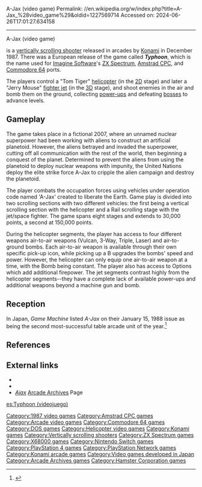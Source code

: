 A-Jax (video game)
Permalink: //en.wikipedia.org/w/index.php?title=A-Jax_%28video_game%29&oldid=1227569714
Accessed on: 2024-06-26T17:01:27.634158



------
A-Jax (video game)
{{more citations needed|date=November 2020}}
{{Infobox video game
|title = A-Jax
| image = A Jax Flyer.png
|caption = Arcade flyer
|developer = [[Konami]]
|publisher = [[Konami]]
|designer = Koji Hiroshita (director)
|composer = Motoaki Furukawa
|released = December 1987
|genre = [[Scrolling shooter]]
|modes = [[Single-player]], two-player [[Cooperative video game|co-op]]
|platforms = [[Arcade video game|Arcade]], [[Amstrad CPC]], [[Commodore 64]], [[MS-DOS]], [[ZX Spectrum]], [[X68000]], [[PlayStation 4]], [[Nintendo Switch|Switch]]
}}

{{Nihongo|'''''A-Jax'''''|エー・ジャックス}} is a [[scrolling shooter|vertically scrolling shooter]] released in arcades by [[Konami]] in December 1987. There was a European release of the game called '''''Typhoon''''', which is the name used for [[Imagine Software]]'s [[ZX Spectrum]], [[Amstrad CPC]], and [[Commodore 64]] ports.

The players control a "Tom Tiger" [[helicopter]] (in the [[2D computer graphics|2D]] stage) and later a "Jerry Mouse" [[fighter aircraft|fighter jet]] (in the [[3D computer graphics|3D]] stage), and shoot enemies in the air and bomb them on the ground, collecting [[power-up]]s and defeating [[boss (video gaming)|bosses]] to advance levels.

==Gameplay==
{{multiple image
|align     = left
|direction = horizontal
|image1    = ARC A-Jax (Typhoon) - Tom Tiger.png | width1 = 144 | height1 = 112
|image2    = ARC A-Jax (Typhoon) - Jerry Mouse.png | width2 = 144 | height2 = 112
|caption1  = '''Left:''' Tom Tiger stage.<br/>(Arcade version showcased)
|caption2  = '''Right:''' Jerry Mouse stage.<br/>(Arcade version showcased)
}}
The game takes place in a fictional 2007, where an unnamed nuclear superpower had been working with aliens to construct an artificial planetoid. However, the aliens betrayed and invaded the superpower, cutting off all communication with the rest of the world, then beginning a conquest of the planet. Determined to prevent the aliens from using the planetoid to deploy nuclear weapons with impunity, the United Nations deploy the elite strike force A-Jax to cripple the alien campaign and destroy the planetoid.

The player combats the occupation forces using vehicles under operation code named 'A-Jax' created to liberate the Earth. Game play is divided into two scrolling sections with two different vehicles: the first being a vertical scrolling section with the helicopter and a Rail scrolling stage with the jet/space fighter. The game spans eight stages and extends to 30,000 points, a second at 150,000 points.

During the helicopter segments, the player has access to four different weapons air-to-air weapons (Vulcan, 3-Way, Triple, Laser) and air-to-ground bombs. Each air-to-air weapon is available through their own specific pick-up icon, while picking up a B upgrades the bombs' speed and power. However, the helicopter can only equip one air-to-air weapon at a time, with the Bomb being constant. The player also has access to Options which add additional firepower. The jet segments contrast highly from the helicopter segments--they have a complete lack of available power-ups and additional weapons beyond a machine gun and bomb.

== Reception ==
In Japan, ''Game Machine'' listed ''A-Jax'' on their January 15, 1988 issue as being the second most-successful table arcade unit of the year.<ref>{{cite magazine|title=Game Machine's Best Hit Games 25 - テーブル型TVゲーム機 (Table Videos)|magazine=[[:ja:ゲームマシン|Game Machine]]|issue=324|publisher=[[:ja:アミューズメント通信社|Amusement Press, Inc.]]|date=15 January 1988|page=21|lang=ja}}</ref>

==References==
{{Reflist}}

==External links==
*{{KLOV game|id=6837|name=Ajax}}
*{{WoS game|id=0005493|name=Typhoon}}
*[http://www.hamster.co.jp/american_hamster/arcadearchives/A-JAX.htm ''Ajax''] [[Arcade Archives]] Page

[[Category:1987 video games]]
[[Category:Amstrad CPC games]]
[[Category:Arcade video games]]
[[Category:Commodore 64 games]]
[[Category:DOS games]]
[[Category:Helicopter video games]]
[[Category:Konami games]]
[[Category:Vertically scrolling shooters]]
[[Category:ZX Spectrum games]]
[[Category:X68000 games]]
[[Category:Nintendo Switch games]]
[[Category:PlayStation 4 games]]
[[Category:PlayStation Network games]]
[[Category:Konami arcade games]]
[[Category:Video games developed in Japan]]
[[Category:Arcade Archives games]]
[[Category:Hamster Corporation games]]

[[es:Typhoon (videojuego)]]